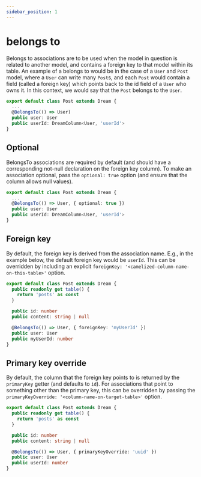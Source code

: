 ```yaml
---
sidebar_position: 1
---
```



# belongs to

Belongs to associations are to be used when the model in question is related to another model, and contains a foreign key to that model within its table. An example of a belongs to would be in the case of a `User` and `Post` model, where a `User` can write many `Post`s, and each `Post` would contain a field (called a foreign key) which points back to the id field of a `User` who owns it. In this context, we would say that the `Post` belongs to the `User`.

```ts
export default class Post extends Dream {
  ...
  @BelongsTo(() => User)
  public user: User
  public userId: DreamColumn<User, 'userId'>
}
```

## Optional

BelongsTo associations are required by default (and should have a corresponding not-null declaration on the foreign key column). To make an association optional, pass the `optional: true` option (and ensure that the column allows null values).

```ts
export default class Post extends Dream {
  ...
  @BelongsTo(() => User, { optional: true })
  public user: User
  public userId: DreamColumn<User, 'userId'>
}
```

## Foreign key

By default, the foreign key is derived from the association name. E.g., in the example below, the
default foreign key would be `userId`. This can be overridden by including an explicit
`foreignKey: '<camelized-column-name-on-this-table>'` option.

```ts
export default class Post extends Dream {
  public readonly get table() {
    return 'posts' as const
  }

  public id: number
  public content: string | null

  @BelongsTo(() => User, { foreignKey: 'myUserId' })
  public user: User
  public myUserId: number
}
```

## Primary key override

By default, the column that the foreign key points to is returned by the `primaryKey` getter
(and defaults to `id`). For associations that point to something other than the primary key,
this can be overridden by passing the `primaryKeyOverride: '<column-name-on-target-table>'` option.

```ts
export default class Post extends Dream {
  public readonly get table() {
    return 'posts' as const
  }

  public id: number
  public content: string | null

  @BelongsTo(() => User, { primaryKeyOverride: 'uuid' })
  public user: User
  public userId: number
}
```
